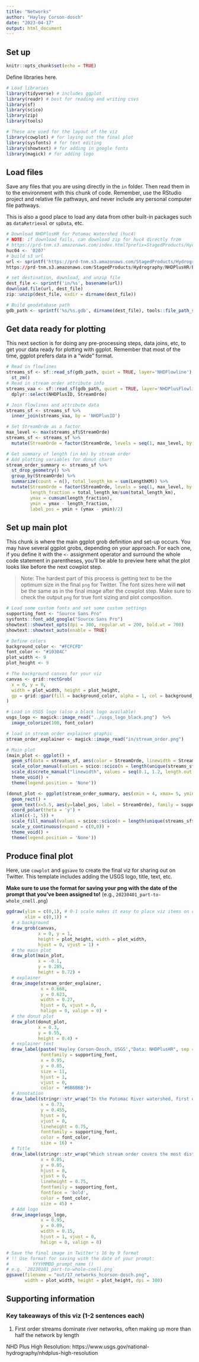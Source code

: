 ```yaml
---
title: "Networks"
author: "Hayley Corson-dosch"
date: "2023-04-17"
output: html_document
---
```


## Set up

```r
knitr::opts_chunk$set(echo = TRUE)

```



Define libraries here. 

```r
# Load libraries
library(tidyverse) # includes ggplot
library(readr) # best for reading and writing csvs
library(sf)
library(scico)
library(zip)
library(tools)

# These are used for the layout of the viz
library(cowplot) # for laying out the final plot
library(sysfonts) # for text editing
library(showtext) # for adding in google fonts
library(magick) # for adding logo
```



## Load files

Save any files that you are using directly in the `in` folder. Then read them in to the environment with this chunk of code. Remember, use the RStudio project and relative file pathways, and never include any personal computer file pathways.

This is also a good place to load any data from other built-in packages such as `dataRetrieval` or `spData`, etc.


```r
# Download NHDPlusHR for Potomac Watershed (huc4)
# NOTE: if download fails, can download zip for huc4 directly from 
# https://prd-tnm.s3.amazonaws.com/index.html?prefix=StagedProducts/Hydrography/NHDPlusHR/Beta/GDB/
huc04 <- '0207'
# build s3 url
url <- sprintf('https://prd-tnm.s3.amazonaws.com/StagedProducts/Hydrography/NHDPlusHR/Beta/GDB/NHDPLUS_H_%s_HU4_GDB.zip', huc04)
https://prd-tnm.s3.amazonaws.com/StagedProducts/Hydrography/NHDPlusHR/Beta/GDB/NHDPLUS_H_0207_HU4_GDB.zip

# set destination, download, and unzip file
dest_file <- sprintf('in/%s', basename(url))
download.file(url, dest_file)
zip::unzip(dest_file, exdir = dirname(dest_file))

# Build geodatabase path
gdb_path <- sprintf('%s/%s.gdb', dirname(dest_file), tools::file_path_sans_ext(basename(dest_file)))

```

## Get data ready for plotting
  
This next section is for doing any pre-processing steps, data joins, etc, to get your data ready for plotting with ggplot. Remember that most of the time, ggplot prefers data in a "wide" format.


```r
# Read in flowlines
streams_sf <- sf::read_sf(gdb_path, quiet = TRUE, layer='NHDFlowline') %>%
  st_zm()
# Read in stream order attribute info
streams_vaa <- sf::read_sf(gdb_path, quiet = TRUE, layer='NHDPlusFlowlineVAA') %>%
  dplyr::select(NHDPlusID, StreamOrde)

# Join flowlines and attribute data
streams_sf <- streams_sf %>%
  inner_join(streams_vaa, by = 'NHDPlusID')

# Set StreamOrde as a factor
max_level <- max(streams_sf$StreamOrde)
streams_sf <- streams_sf %>%
  mutate(StreamOrde = factor(StreamOrde, levels = seq(1, max_level, by = 1)))

# Get summary of length (in km) by stream order
# Add plotting variables for donut chart
stream_order_summary <- streams_sf %>%
  st_drop_geometry() %>%
  group_by(StreamOrde) %>%
  summarize(count = n(), total_length_km = sum(LengthKM)) %>%
  mutate(StreamOrde = factor(StreamOrde, levels = seq(1, max_level, by = 1)),
         length_fraction = total_length_km/sum(total_length_km),
         ymax = cumsum(length_fraction),
         ymin = ymax - length_fraction,
         label_pos = ymin + (ymax - ymin)/2)

```

## Set up main plot

This chunk is where the main ggplot grob definition and set-up occurs. You may have several ggplot grobs, depending on your approach. For each one, if you define it with the `<-` assignment operator and surround the whole code statement in parentheses, you'll be able to preview here what the plot looks like before the next cowplot step.

> Note: The hardest part of this process is getting text to be the optimum size in the final `png` for Twitter. The font sizes here will **not** be the same as in the final image after the cowplot step. Make sure to check the output `png` for true font sizing and plot composition. 

```r
# Load some custom fonts and set some custom settings
supporting_font <- "Source Sans Pro"
sysfonts::font_add_google("Source Sans Pro")
showtext::showtext_opts(dpi = 300, regular.wt = 200, bold.wt = 700)
showtext::showtext_auto(enable = TRUE)

# Define colors
background_color <- "#FCFCFD"
font_color <- "#10304C"
plot_width <- 9
plot_height <- 9

# The background canvas for your viz
canvas <- grid::rectGrob(
  x = 0, y = 0, 
  width = plot_width, height = plot_height,
  gp = grid::gpar(fill = background_color, alpha = 1, col = background_color)
)

# Load in USGS logo (also a black logo available)
usgs_logo <- magick::image_read("../usgs_logo_black.png")  %>%
  image_colorize(100, font_color)

# load in stream order explainer graphic
stream_order_explainer <- magick::image_read("in/stream_order.png")
```

```r
# Main plot
(main_plot <- ggplot() +
  geom_sf(data = streams_sf, aes(color = StreamOrde, linewidth = StreamOrde), lineend = "round") +
  scale_color_manual(values = scico::scico(n = length(unique(streams_sf$StreamOrde)), direction = -1, begin = 0.2, end = 0.8, palette = 'oslo')) +
  scale_discrete_manual("linewidth", values = seq(0.1, 1.2, length.out = length(unique(streams_sf$StreamOrde)))) +
  theme_void() +
  theme(legend.position = 'None'))
```

```r
(donut_plot <- ggplot(stream_order_summary, aes(xmin = 4, xmax= 5, ymin= ymin, ymax= ymax, fill = StreamOrde)) +
  geom_rect() +
  geom_text(x=5.5, aes(y=label_pos, label = StreamOrde), family = supporting_font, color = font_color, size = 4.5) +
  coord_polar(theta = 'y') +
  xlim(c(-1, 5)) +
  scale_fill_manual(values = scico::scico(n = length(unique(streams_sf$StreamOrde)), direction = -1, begin = 0.2, end = 0.8, palette = 'oslo')) +
  scale_y_continuous(expand = c(0,0)) +
  theme_void() +
  theme(legend.position = 'None'))
```

## Produce final plot

Here, use `cowplot` and `ggsave` to create the final viz for sharing out on Twitter. This template includes adding the USGS logo, title, text, etc.

**Make sure to use the format for saving your png with the date of the prompt that you've been assigned to!** (e.g., `20230401_part-to-whole_cnell.png`)

```r
ggdraw(ylim = c(0,1), # 0-1 scale makes it easy to place viz items on canvas
       xlim = c(0,1)) +
  # a background
  draw_grob(canvas,
            x = 0, y = 1,
            height = plot_height, width = plot_width,
            hjust = 0, vjust = 1) +
  # the main plot
  draw_plot(main_plot,
            x = -0.1,
            y = 0.285,
            height = 0.72) +
  # explainer
  draw_image(stream_order_explainer,
             x = 0.668,
             y = 0.623,
             width = 0.27,
             hjust = 0, vjust = 0,
             halign = 0, valign = 0) +
  # the donut plot
  draw_plot(donut_plot,
            x = 0.3,
            y = 0.55,
            height = 0.4) +
  # explainer text
  draw_label(paste('Hayley Corson-Dosch, USGS',"Data: NHDPlusHR", sep = '\n'),
             fontfamily = supporting_font,
             x = 0.95,
             y = 0.05,
             size = 11,
             hjust = 1,
             vjust = 0,
             color = '#6B6B6B')+
  # Annotation
  draw_label(stringr::str_wrap("In the Potomac River watershed, first order streams make up 57% of the network, by length", 20),
             x = 0.73,
             y = 0.455,
             hjust = 0,
             vjust = 0,
             lineheight = 0.75,
             fontfamily = supporting_font,
             color = font_color,
             size = 16) +
  # Title
  draw_label(stringr::str_wrap("Which stream order covers the most distance in this watershed?",20),
             x = 0.05,
             y = 0.05,
             hjust = 0,
             vjust = 0,
             lineheight = 0.75,
             fontfamily = supporting_font,
             fontface = 'bold',
             color = font_color,
             size = 45) +
  # Add logo
  draw_image(usgs_logo,
             x = 0.95,
             y = 0.09,
             width = 0.15,
             hjust = 1, vjust = 0,
             halign = 0, valign = 0)

# Save the final image in Twitter's 16 by 9 format
# !! Use format for saving with the date of your prompt: 
#         YYYYMMDD_prompt_name ()
# e.g. `20230101_part-to-whole-cnell.png`
ggsave(filename = "out/17_networks_hcorson-dosch.png", 
       width = plot_width, height = plot_height, dpi = 300)
```

## Supporting information

### Key takeaways of this viz (1-2 sentences each)

1. First order streams dominate river networks, often making up more than half the network by length


NHD Plus High Resolution: https://www.usgs.gov/national-hydrography/nhdplus-high-resolution

